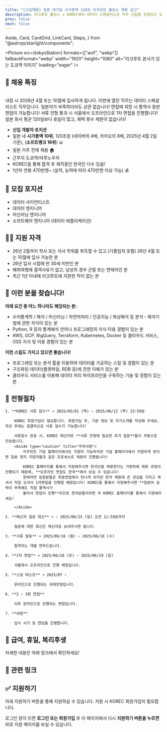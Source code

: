 ```yaml
---
title: "[신입채용] 일본 대기업 시가총액 120조 리쿠르트 홀딩스 채용 공고"
description: 리크루트 홀딩스 x KOREC에서 데이터 스페셜리스트 직무 신입을 모집하고 있습니다!
prev: false
next: false
---
```


  Aside,
  Card,
  CardGrid,
  LinkCard,
  Steps,
} from "@astrojs/starlight/components";

<Picture
  src={tokyoStation}
  formats={["avif", "webp"]}
  fallbackFormat="webp"
  width="1920"
  height="1080"
  alt="리크루트 본사가 있는 도쿄역 이미지"
  loading="eager"
/>

## 📢 채용 특징

<br />

<CardGrid stagger>
  <Card title="26년 4월, 10월 입사, 데이터 직무" icon="document">
    내정 시 2026년 4월 또는 10월에 입사하게 됩니다. 이번에 열린 직무는 데이터
    스페셜리스트 직무입니다.
  </Card>
  <Card title="일본어 무관 전형" icon="translate">
    일본어가 부족하더라도 상관 없습니다! 면접때 희망 시 통역사 동반 면접이
    가능합니다!
  </Card>
  <Card title="서울 오프라인 1차 면접" icon="pen">
    서류 전형 통과 시 서울에서 오프라인으로 1차 면접을 진행합니다!
  </Card>
  <Card title="연간 휴일 145일, 자유 재택 근무" icon="star">
    일본 회사 평균 120일보다 휴일이 많고, 재택 횟수 제한이 없습니다!
  </Card>
</CardGrid>

- **신입 개발자 포지션**
- 일본 내 **시가총액 10위**, 120조원 (네이버의 4배, 카카오의 6배, 2025년 4월 2일 기준), (**소프트뱅크 16위**) 📊
- 일본 거주 전제 채용 🏠
- 근무지 도쿄역/마루노우치
- KOREC을 통해 합격 후 재직중인 한국인 다수 있음!
- 1년차 연봉 470만엔~ (실적, 능력에 따라 470만엔 이상 가능) 💰

## 💼 모집 포지션

- 데이터 사이언티스트
- 데이터 엔지니어
- 머신러닝 엔지니어
- 소프트웨어 엔지니어 (데이터 애플리케이션)

<LinkCard
  title="모집 포지션 상세 설명"
  description="각 포지션별 세부 업무 내용, 키워드를 소개합니다."
  href="/pages/position-details/"
/>

## 🧑‍💻 지원 자격

- 26년 2월까지 학사 또는 석사 학위를 취득할 수 있고 (기졸업자 포함) 26년 4월 또는 10월에 입사 가능한 분
- 26년 입사 시점에 만 30세 미만인 분
- 해외여행에 결격사유가 없고, 남성의 경우 군필 또는 면제자인 분
- 최근 1년 이내에 리크루트에 지원한 적이 없는 분

## 🎯 이런 분을 찾습니다!

**아래 요건 중 어느 하나라도 해당되는 분:**

- 수리통계학 / 해석 / 머신러닝 / 자연어처리 / 인공지능 / 화상해석 등 분석・해석기법에 관한 지식이 있는 분
- Python, R 등의 통계해석 언어나 프로그래밍의 지식·이용 경험이 있는 분
- AWS, GCP, BigQuery, Terraform, Kubernetes, Docker 등 클라우드 서비스, OSS 지식 및 이용 경험이 있는 분

**이런 스킬도 가지고 있으면 좋습니다!**

- 프로그래밍 또는 분석 툴을 이용하여 데이터를 가공하는 스킬 및 경험이 있는 분
- 구조화된 데이터(플랫파일, RDB 등)에 관한 이해가 있는 분
- 클라우드 서비스를 이용해 데이터 처리 파이프라인을 구축하는 기술 및 경험이 있는 분

## 🚀 전형절차

<Steps>

    1. **KOREC 서류 접수** ➡️ 2025/05/01 (목) ~ 2025/06/12 (목) 23:59분

        KOREC 회원가입이 필요합니다. 회원가입 후, 기본 정보 및 자기소개를 작성해 주세요. 작성 후에는 원클릭으로 서류 접수가 가능합니다!

        서류접수 완료 시, KOREC 메신저로 **서류 전형에 필요한 추가 질문**들이 자동으로 전송됩니다.
        <Aside type="caution" title="주의사항">
            리쿠르트 기업 홈페이지에서도 지원이 가능하지만 기업 홈페이지에서 지원하게 된다면 일본 현지 지원자들과 같은 프로세스로 채용이 진행됩니다!

            KOREC 홈페이지를 통해서 지원해주시면 한국인을 채용한다는 가정하에 채용 과정이 진행되기 때문에, **오프라인 면접도 한국**에서 보실 수 있습니다!
            원래라면 임원분들은 최종면접에서 만나게 되지만 한국 채용에 큰 관심을 가지고 계셔서 직접 오셔서 1차면접을 진행할 예정입니다! KOREC을 통해서 지원해주시면 **일본어 실력이 부족해도 직접 통역사가
            붙어서 면접이 진행**되므로 한국분들이라면 꼭 KOREC 홈페이지를 통해서 지원해주세요!

        </Aside>

    2. **메신저 질문 회신** ➡️ ~ 2025/06/15 (일) 오전 11:59분까지

        질문에 대한 회신은 메신저로 보내주시면 됩니다.

    3. **서류 발표** ➡️ 2025/06/16 (월) ~ 2025/06/18 (수)

        합격자는 개별 연락드립니다.

    4. **1차 면접** ➡️ 2025/06/28 (토) ~ 2025/06/29 (일)

        서울에서 오프라인으로 진행 예정입니다.

    5. **스킬 테스트** ➡️ 2025/07 ~

        온라인으로 진행되는 과제전형입니다.

    6. **2 ~ 3회 면접**

        이후 온라인으로 진행되는 면접입니다.

    7. **내정**

        입사 시기 등 면담을 진행합니다.

</Steps>

## 🏢 급여, 휴일, 복리후생

자세한 내용은 아래 링크에서 확인하세요!

<LinkCard
  title="급여, 휴일, 복리후생"
  description="신입 채용 전형 급여, 휴가 및 회사 복리후생 안내 페이지입니다."
  href="/pages/salary-welfare/"
/>

## 📎 관련 링크

<CardGrid>
  <LinkCard
    title="리크루트 회사 상세 설명"
    description="한국어로 된 정보가 별로 없어 따로 회사에 대해 정리해 보았습니다. (+데이터 추진실)"
    href="/pages/company-details/"
  />
  <LinkCard
    title="온라인 회사설명회 (녹화본, 일본어)"
    description="작년에 실시한 온라인 회사 설명회 녹화본입니다. 지원 시 참고해 주세요."
    href="https://youtu.be/BA3GlWcx9CQ"
  />
  <LinkCard
    title="내정자와의 QnA"
    description="해당 KOREC 전형으로 2025년 10월 입사 예정인 내정자에게 전형에 관해 무엇이든 물어보세요."
    href="https://open.kakao.com/me/korec_x_recruit_qna"
  />
  <LinkCard
    title="리크루트 데이터 기술 블로그"
    description="데이터 직군이 근무하게 될 데이터 추진실에서 따로 운영하는 기술 블로그입니다."
    href="https://blog.recruit.co.jp/data/"
  />
  <LinkCard
    title="리크루트 홈페이지"
    description="주식회사 리크루트 홈페이지입니다."
    href="https://www.recruit.co.jp/"
  />
</CardGrid>

## ✅ 지원하기

아래 지원하기 버튼을 통해 지원하실 수 있습니다. 지원 시 KOREC 회원가입이 필요합니다.

로그인 창이 뜨면 **로그인 또는 회원가입** 후 이 페이지에서 다시 **지원하기 버튼을 누르면** 바로 지원 페이지를 보실 수 있습니다.

<br />

<p align="center">
  <ApplyButton
    title="2026 신입 지원하기"
    description="KOREC 페이지로 이동합니다."
    href="https://app.korec.jp/jobs/P6jcM0F8PY"
    target="_blank"
    alt="지원하기 버튼"
    disabled={false}
  />
</p>
